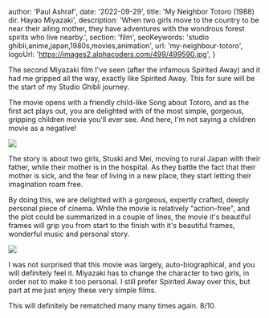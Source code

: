 
  author: 'Paul Ashraf',
  date: '2022-09-29',
  title: 'My Neighbor Totoro (1988) dir. Hayao Miyazaki',
  description:
    'When two girls move to the country to be near their ailing mother, they have adventures with the wondrous forest spirits who live nearby.',
  section: 'film',
  seoKeywords: 'studio ghibli,anime,japan,1980s,movies,animation',
  url: 'my-neighbour-totoro',
  logoUrl: 'https://images2.alphacoders.com/499/499590.jpg',
}


The second Miyazaki film I've seen (after the infamous Spirited Away) and it had me gripped all the way, exactly like Spirited Away. This for sure will be the start of my Studio Ghibli journey.

The movie opens with a friendly child-like Song about Totoro, and as the first act plays out, you are delighted with of the most simple, gorgeous, gripping children movie you'll ever see. And here, I'm not saying a children movie as a negative!

<Image src={img1} />

The story is about two girls, Stuski and Mei, moving to rural Japan with their father, while their mother is in the hospital. As they battle the fact that their mother is sick, and the fear of living in a new place, they start letting their imagination roam free.

By doing this, we are delighted with a gorgeous, expertly crafted, deeply personal piece of cinema.
While the movie is relatively "action-free", and the plot could be summarized in a couple of lines, the movie it's beautiful frames will grip you from start to the finish with it's beautiful frames, wonderful music and personal story.

<Image src={img2} />

I was not surprised that this movie was largely, auto-biographical, and you will definitely feel it. Miyazaki has to change the character to two girls, in order not to make it too personal. I still prefer Spirited Away over this, but part at me just enjoy these very simple films.

This will definitely be rematched many many times again.
8/10.
